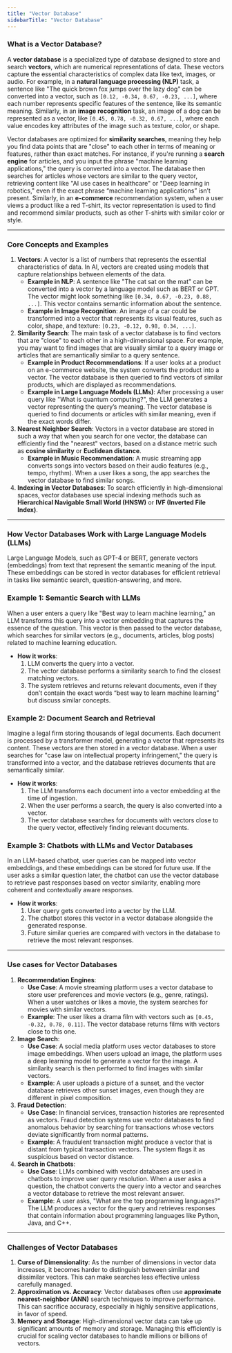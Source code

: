```yaml
---
title: "Vector Database"
sidebarTitle: "Vector Database"
---
```


### **What is a Vector Database?**

A **vector database** is a specialized type of database designed to store and search **vectors**, which are numerical representations of data. These vectors capture the essential characteristics of complex data like text, images, or audio. For example, in a **natural language processing (NLP)** task, a sentence like "The quick brown fox jumps over the lazy dog" can be converted into a vector, such as `[0.12, -0.34, 0.67, -0.23, ...]`, where each number represents specific features of the sentence, like its semantic meaning. Similarly, in an **image recognition** task, an image of a dog can be represented as a vector, like `[0.45, 0.78, -0.32, 0.67, ...]`, where each value encodes key attributes of the image such as texture, color, or shape.

Vector databases are optimized for **similarity searches**, meaning they help you find data points that are "close" to each other in terms of meaning or features, rather than exact matches. For instance, if you're running a **search engine** for articles, and you input the phrase "machine learning applications," the query is converted into a vector. The database then searches for articles whose vectors are similar to the query vector, retrieving content like "AI use cases in healthcare" or "Deep learning in robotics," even if the exact phrase “machine learning applications” isn’t present. Similarly, in an **e-commerce** recommendation system, when a user views a product like a red T-shirt, its vector representation is used to find and recommend similar products, such as other T-shirts with similar color or style.

---

### **Core Concepts and Examples**

1. **Vectors**: A vector is a list of numbers that represents the essential characteristics of data. In AI, vectors are created using models that capture relationships between elements of the data.
   - **Example in NLP**: A sentence like "The cat sat on the mat" can be converted into a vector by a language model such as BERT or GPT. The vector might look something like `[0.34, 0.67, -0.23, 0.88, ...]`. This vector contains semantic information about the sentence.
   - **Example in Image Recognition**: An image of a car could be transformed into a vector that represents its visual features, such as color, shape, and texture: `[0.23, -0.12, 0.98, 0.34, ...]`.
2. **Similarity Search**: The main task of a vector database is to find vectors that are "close" to each other in a high-dimensional space. For example, you may want to find images that are visually similar to a query image or articles that are semantically similar to a query sentence.
   - **Example in Product Recommendations**: If a user looks at a product on an e-commerce website, the system converts the product into a vector. The vector database is then queried to find vectors of similar products, which are displayed as recommendations.
   - **Example in Large Language Models (LLMs)**: After processing a user query like "What is quantum computing?", the LLM generates a vector representing the query’s meaning. The vector database is queried to find documents or articles with similar meaning, even if the exact words differ.
3. **Nearest Neighbor Search**: Vectors in a vector database are stored in such a way that when you search for one vector, the database can efficiently find the "nearest" vectors, based on a distance metric such as **cosine similarity** or **Euclidean distance**.
   - **Example in Music Recommendation**: A music streaming app converts songs into vectors based on their audio features (e.g., tempo, rhythm). When a user likes a song, the app searches the vector database to find similar songs.
4. **Indexing in Vector Databases**: To search efficiently in high-dimensional spaces, vector databases use special indexing methods such as **Hierarchical Navigable Small World (HNSW)** or **IVF (Inverted File Index)**.

---

### **How Vector Databases Work with Large Language Models (LLMs)**

Large Language Models, such as GPT-4 or BERT, generate vectors (embeddings) from text that represent the semantic meaning of the input. These embeddings can be stored in vector databases for efficient retrieval in tasks like semantic search, question-answering, and more.

### **Example 1: Semantic Search with LLMs**

When a user enters a query like "Best way to learn machine learning," an LLM transforms this query into a vector embedding that captures the essence of the question. This vector is then passed to the vector database, which searches for similar vectors (e.g., documents, articles, blog posts) related to machine learning education.

- **How it works**:
  1. LLM converts the query into a vector.
  2. The vector database performs a similarity search to find the closest matching vectors.
  3. The system retrieves and returns relevant documents, even if they don’t contain the exact words “best way to learn machine learning” but discuss similar concepts.

### **Example 2: Document Search and Retrieval**

Imagine a legal firm storing thousands of legal documents. Each document is processed by a transformer model, generating a vector that represents its content. These vectors are then stored in a vector database. When a user searches for "case law on intellectual property infringement," the query is transformed into a vector, and the database retrieves documents that are semantically similar.

- **How it works**:
  1. The LLM transforms each document into a vector embedding at the time of ingestion.
  2. When the user performs a search, the query is also converted into a vector.
  3. The vector database searches for documents with vectors close to the query vector, effectively finding relevant documents.

### **Example 3: Chatbots with LLMs and Vector Databases**

In an LLM-based chatbot, user queries can be mapped into vector embeddings, and these embeddings can be stored for future use. If the user asks a similar question later, the chatbot can use the vector database to retrieve past responses based on vector similarity, enabling more coherent and contextually aware responses.

- **How it works**:
  1. User query gets converted into a vector by the LLM.
  2. The chatbot stores this vector in a vector database alongside the generated response.
  3. Future similar queries are compared with vectors in the database to retrieve the most relevant responses.

---

### **Use cases for Vector Databases**

1. **Recommendation Engines**:
   - **Use Case**: A movie streaming platform uses a vector database to store user preferences and movie vectors (e.g., genre, ratings). When a user watches or likes a movie, the system searches for movies with similar vectors.
   - **Example**: The user likes a drama film with vectors such as `[0.45, -0.32, 0.78, 0.11]`. The vector database returns films with vectors close to this one.
2. **Image Search**:
   - **Use Case**: A social media platform uses vector databases to store image embeddings. When users upload an image, the platform uses a deep learning model to generate a vector for the image. A similarity search is then performed to find images with similar vectors.
   - **Example**: A user uploads a picture of a sunset, and the vector database retrieves other sunset images, even though they are different in pixel composition.
3. **Fraud Detection**:
   - **Use Case**: In financial services, transaction histories are represented as vectors. Fraud detection systems use vector databases to find anomalous behavior by searching for transactions whose vectors deviate significantly from normal patterns.
   - **Example**: A fraudulent transaction might produce a vector that is distant from typical transaction vectors. The system flags it as suspicious based on vector distance.
4. **Search in Chatbots**:
   - **Use Case**: LLMs combined with vector databases are used in chatbots to improve user query resolution. When a user asks a question, the chatbot converts the query into a vector and searches a vector database to retrieve the most relevant answer.
   - **Example**: A user asks, "What are the top programming languages?" The LLM produces a vector for the query and retrieves responses that contain information about programming languages like Python, Java, and C++.

---

### **Challenges of Vector Databases**

1. **Curse of Dimensionality**: As the number of dimensions in vector data increases, it becomes harder to distinguish between similar and dissimilar vectors. This can make searches less effective unless carefully managed.
2. **Approximation vs. Accuracy**: Vector databases often use **approximate nearest-neighbor (ANN)** search techniques to improve performance. This can sacrifice accuracy, especially in highly sensitive applications, in favor of speed.
3. **Memory and Storage**: High-dimensional vector data can take up significant amounts of memory and storage. Managing this efficiently is crucial for scaling vector databases to handle millions or billions of vectors.
